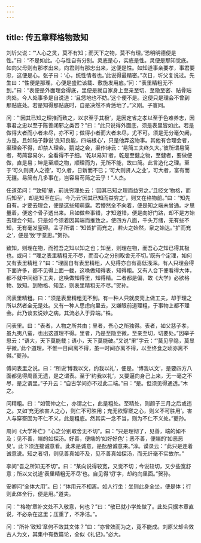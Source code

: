 ```yaml
---
---
---
```

title: 传五章释格物致知
---







刘圻父说：“‘人心之灵，莫不有知；而天下之物，莫不有理。’恐明明德便是性。”曰：“不是如此。心与性自有分别。灵底是心，实底是性。灵便是那知觉底。如向父母则有那孝出来，向君则有那忠出来，这便是性。如知道事亲要孝，事君要忠，这便是心。张子曰：‘心，统性情者也。’此说得最精密。”次日，圻父复说过。先生曰：“性便是那理，心便是盛贮该载、敷施发用底。”问：“表里精粗无不到。”曰：“表便是外面理会得底，里便是就自家身上至亲至切、至隐至密、贴骨贴肉处。今人处事多是自说道：‘且恁地也不妨。’这个便不是。这便只是理会不曾到那贴底处。若是知得那贴底时，自是决然不肯恁地了。”义刚。子寰同。

问：“‘因其已知之理推而致之，以求至乎其极’，是因定省之孝以至于色难养志，因事君之忠以至于陈善闭邪之类否？”曰：“此只说得外面底，须是表里皆如此。若是做得大者而小者未尽，亦不可；做得小者而大者未尽，尤不可。须是无分毫欠阙，方是。且如陆子静说‘良知良能，四端根心’，只是他弄这物事。其他有合理会者，渠理会不得，却禁人理会。鹅湖之会，渠作诗云：‘易简工夫终久大。’彼所谓易简者，苟简容易尔，全看得不子细。‘乾以易知’者，乾是至健之物，至健者，要做便做，直是易；坤是至顺之物，顺理而为，无所不能，故曰简。此言造化之理。至于‘可久则贤人之德’，可久者，日新而不已；‘可大则贤人之业’，可大者，富有而无疆。易简有几多事在，岂容易苟简之云乎！”人杰。

任道弟问：“‘致知’章，前说穷理处云：‘因其已知之理而益穷之。’且经文‘物格，而后知至’，却是知至在后。今乃云‘因其已知而益穷之’，则又在格物前。”曰：“知先自有。才要去理会，便是这些知萌露。若懵然全不向着，便是知之端未曾通。才思量着，便这个骨子透出来。且如做些事错，才知道错，便是向好门路，却不是方始去理会个知。只是如今须着因其端而推致之，使四方八面，千头万绪，无有些不知，无有毫发窒碍。孟子所谓：‘知皆扩而充之，若火之始然，泉之始达。’‘扩而充之’，便是‘致’字意思。”贺孙。

致知，则理在物，而推吾之知以知之也；知至，则理在物，而吾心之知已得其极也。或问：“‘理之表里精粗无不尽，而吾心之分别取舍无不切。’既有个定理，如何又有表里精粗？”曰：“理固自有表里精粗，人见得亦自有高低浅深。有人只理会得下面许多，都不见得上面一截，这唤做知得表，知得粗。又有人合下便看得大体，都不就中间细下工夫，这唤做知得里，知得精。二者都是偏，故《大学》必欲格物、致知。到物格、知至，则表里精粗无不尽。”贺孙。

问表里精粗。曰：“须是表里精粗无不到。有一种人只就皮壳上做工夫，却于理之所以然者全无是处。又有一种人思虑向里去，又嫌眼前道理粗，于事物上都不理会。此乃谈玄说妙之病，其流必入于异端。”铢。

问表里。曰：“表者，人物之所共由；里者，吾心之所独得。表者，如父慈子孝，虽九夷八蛮，也出这道理不得。里者，乃是至隐至微，至亲至切，切要处。”因举子思云：“语大，天下莫能载；语小，天下莫能破。”又说“里”字云：“‘莫见乎隐，莫显乎微。’此个道理，不惟一日间离不得，虽一时间亦离不得，以至终食之顷亦离不得。”夔孙。

傅问表里之说。曰：“所说‘博我以文，约我以礼’，便是。‘博我以文’，是要四方八面都见得周匝无遗，是之谓表。至于‘约我以礼’，又要逼向身己上来，无一毫之不尽，是之谓里。”子升云：“自古学问亦不过此二端。”曰：“是。但须见得通透。”木之。

问精粗。曰：“如管仲之仁，亦谓之仁，此是粗处。至精处，则颜子三月之后或违之。又如‘充无欲害人之心，则仁不可胜用；充无欲穿窬之心，则义不可胜用’。害人与穿窬固为不仁不义，此是粗底。然其实一念不当，则为不仁不义处。”夔孙。

周问《大学补亡》“心之分别取舍无不切”。曰：“只是理彻了，见善，端的如不及；见不善，端的如探汤。好善，便端的‘如好好色’；恶不善，便端的‘如恶恶臭’。此下须连接诚意看。此未是诚意，是酝酿诚意来。”淳。谟录云：“此只是连着诚意说。知之者切，则见善真如不及，见不善真如探汤，而无纤毫不实故尔。”

李问“吾之所知无不切”。曰：“某向说得较宽，又觉不切；今说较切，又少些宽舒意；所以又说道‘表里精粗无不尽’也。自见得‘切’字，却约向里面。”贺孙。

安卿问“全体大用”。曰：“体用元不相离。如人行坐：坐则此身全坐，便是体；行则此体全行，便是用。”道夫。

问：“‘格物’章补文处不入敬意，何也？”曰：“敬已就小学处做了。此处只据本章直说，不必杂在这里；压重了，不净洁。”。

问：“所补‘致知’章何不效其文体？”曰：“亦曾效而为之，竟不能成。刘原父却会效古人为文，其集中有数篇论，全似《礼记》。”必大。